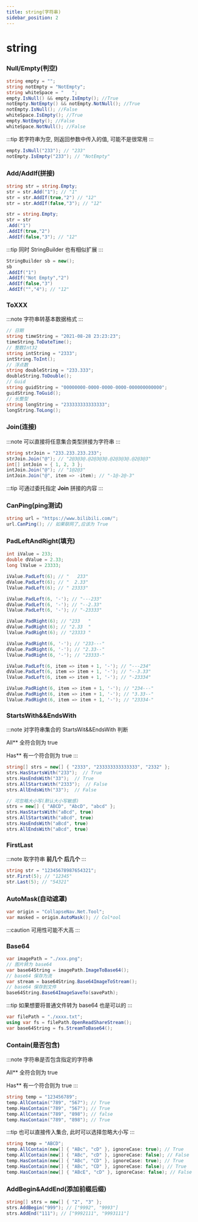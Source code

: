```yaml
---
title: string(字符串)
sidebar_position: 2
---
```


# string

### Null/Empty(判空)

```csharp
string empty = "";
string notEmpty = "NotEmpty";
string whiteSpace = "   ";
empty.IsNull() && empty.IsEmpty(); //True
notEmpty.NotEmpty() && notEmpty.NotNull(); //True
notEmpty.IsNull(); //False
whiteSpace.IsEmpty(); //True
empty.NotEmpty(); //False
whiteSpace.NotNull(); //False
```

:::tip
若字符串为空, 则返回参数中传入的值, 可能不是很常用
:::

```csharp
empty.IsNull("233"); // "233"
notEmpty.IsEmpty("233"); // "NotEmpty"
```

### Add/AddIf(拼接)

```csharp
string str = string.Empty;
str = str.Add("1"); // "1"
str = str.AddIf(true,"2") // "12"
str = str.AddIf(false,"3"); // "12"

str = string.Empty;
str = str
.Add("1")
.AddIf(true,"2")
.AddIf(false,"3"); // "12"
```

:::tip
同时 StringBuilder 也有相似扩展
:::

```csharp
StringBuilder sb = new();
sb
.AddIf("1")
.AddIf("Not Empty","2")
.AddIf(false,"3")
.AddIf("","4"); // "12"
```

### ToXXX

:::note
字符串转基本数据格式
:::

```csharp
// 日期
string timeString = "2021-08-28 23:23:23";
timeString.ToDateTime();
// 整数Int32
string intString = "2333";
intString.ToInt();
// 浮点数
string doubleString = "233.333";
doubleString.ToDouble();
// Guid
string guidString = "00000000-0000-0000-0000-000000000000";
guidString.ToGuid();
// 长整型
string longString = "233333333333333";
longString.ToLong();
```

### Join(连接)

:::note
可以直接将任意集合类型拼接为字符串
:::
```csharp
string strJoin = "233.233.233.233";
strJoin.Join("@"); // "2@3@3@.@2@3@3@.@2@3@3@.@2@3@3"
int[] intJoin = { 1, 2, 3 };
intJoin.Join("@"); // "1@2@3"
intJoin.Join("@", item => -item); // "-1@-2@-3"
```

:::tip
可通过委托指定 **Join** 拼接的内容
:::

### CanPing(ping测试)

```csharp
string url = "https://www.bilibili.com/";
url.CanPing(); // 如果联网了,应该为 True
```

### PadLeftAndRight(填充)

```csharp
int iValue = 233;
double dValue = 2.33;
long lValue = 23333;

iValue.PadLeft(6); // "   233"
dValue.PadLeft(6); // "  2.33"
lValue.PadLeft(6); // " 23333"

iValue.PadLeft(6, '-'); // "---233"
dValue.PadLeft(6, '-'); // "--2.33"
lValue.PadLeft(6, '-'); // "-23333"

iValue.PadRight(6); // "233   "
dValue.PadRight(6); // "2.33  "
lValue.PadRight(6); // "23333 "

iValue.PadRight(6, '-'); // "233---"
dValue.PadRight(6, '-'); // "2.33--"
lValue.PadRight(6, '-'); // "23333-"

iValue.PadLeft(6, item => item + 1, '-'); // "---234"
dValue.PadLeft(6, item => item + 1, '-'); // "--3.33"
lValue.PadLeft(6, item => item + 1, '-'); // "-23334"

iValue.PadRight(6, item => item + 1, '-'); // "234---"
dValue.PadRight(6, item => item + 1, '-'); // "3.33--"
lValue.PadRight(6, item => item + 1, '-'); // "23334-"
```

### StartsWith&&EndsWith

:::note
对字符串集合的 StartsWit&&EndsWith 判断

All** 全符合则为 true

Has** 有一个符合则为 true
:::

```csharp
string[] strs = new[] { "2333", "233333333333333", "2332" };
strs.HasStartsWith("233");  // True
strs.HasEndsWith("33");  // True
strs.AllStartsWith("2333");  // False
strs.AllEndsWith("33");  // False

// 可忽略大小写(默认大小写敏感)
strs = new[] { "ABCD", "AbcD", "abcd" };
strs.HasStartsWith("aBcd", true)
strs.AllStartsWith("aBcd", true)
strs.HasEndsWith("aBcd", true)
strs.AllEndsWith("aBcd", true)
```

### FirstLast

:::note
取字符串 **前几个** **后几个**
:::

```csharp
string str = "12345678987654321";
str.First(5); // "12345"
str.Last(5); // "54321"
```

### AutoMask(自动遮罩)

```csharp
var origin = "CollapseNav.Net.Tool";
var masked = origin.AutoMask(); // Col*ool
```

:::caution
可用性可能不大高
:::

### Base64

```csharp
var imagePath = "./xxx.png";
// 图片转为 base64
var base64String = imagePath.ImageToBase64();
// base64 保存为流
var stream = base64String.Base64ImageToStream();
// base64 保存到文件
base64String.Base64ImageSaveTo(savePath);
```

:::tip
如果想要将普通文件转为 base64 也是可以的
:::

```csharp
var filePath = "./xxxx.txt";
using var fs = filePath.OpenReadShareStream();
var base64String = fs.StreamToBase64();
```


### Contain(是否包含)

:::note
字符串是否包含指定的字符串

All** 全符合则为 true

Has** 有一个符合则为 true
:::

```csharp
string temp = "123456789";
temp.AllContain("789", "567"); // True
temp.HasContain("789", "567"); // True
temp.AllContain("789", "898"); // false
temp.HasContain("789", "898"); // True
```

:::tip
也可以直接传入集合, 此时可以选择忽略大小写
:::

```csharp
string temp = "ABCD";
temp.AllContain(new[] { "ABc", "cD" }, ignoreCase: true); // True
temp.AllContain(new[] { "ABc", "cD" }, ignoreCase: false); // False
temp.HasContain(new[] { "ABc", "CD" }, ignoreCase: true); // True
temp.HasContain(new[] { "ABc", "CD" }, ignoreCase: false); // True
temp.HasContain(new[] { "ABcE", "cD" }, ignoreCase: false); // False
```

### AddBegin&AddEnd(添加前缀后缀)

```csharp
string[] strs = new[] { "2", "3" };
strs.AddBegin("999"); // ["9992", "9993"]
strs.AddEnd("111"); // ["9992111", "9993111"]
```

